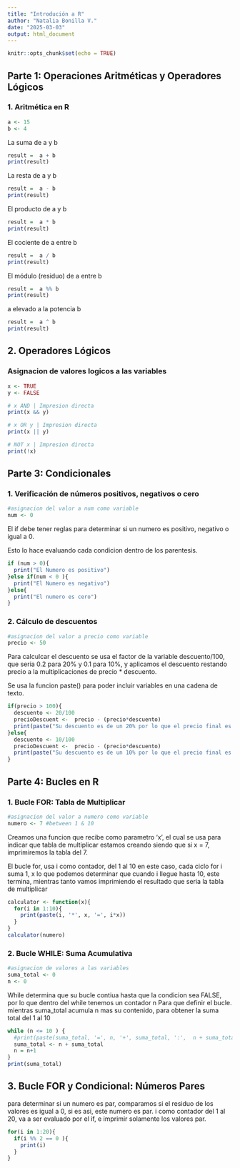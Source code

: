---
title: "Introdución a R"
author: "Natalia Bonilla V."
date: "2025-03-03"
output: html_document
---

```{r setup, include=FALSE}
knitr::opts_chunk$set(echo = TRUE)
```

## Parte 1: Operaciones Aritméticas y Operadores Lógicos

### 1. Aritmética en R

```{r}
a <- 15
b <- 4
```


La suma de a y b
```{r}
result =  a + b
print(result)
```


La resta de a y b
```{r}
result =  a - b
print(result)
```


El producto de a y b
```{r}

result =  a * b
print(result)
```


El cociente de a entre b
```{r}
result =  a / b
print(result)
```


El módulo (residuo) de a entre b
```{r}
result =  a %% b
print(result)
```


a elevado a la potencia b
```{r}
result =  a ^ b
print(result)
```


## 2. Operadores Lógicos
### Asignacion de valores logicos a las variables

```{r}
x <- TRUE
y <- FALSE

# x AND | Impresion directa
print(x && y)

# x OR y | Impresion directa
print(x || y)

# NOT x | Impresion directa
print(!x)
```



## Parte 3: Condicionales
### 1. Verificación de números positivos, negativos o cero
```{r}
#asignacion del valor a num como variable
num <- 0
```



El if debe tener reglas para determinar si un numero es positivo, negativo o igual a 0.

Esto lo hace evaluando cada condicion dentro de los parentesis.
```{r}
if (num > 0){
  print("El Numero es positivo")
}else if(num < 0 ){
  print("El Numero es negativo")
}else{
  print("El numero es cero")
}
```


### 2. Cálculo de descuentos
```{r}
#asignacion del valor a precio como variable
precio <- 50
```


Para calculcar el descuento se usa el factor de la variable descuento/100, que seria 0.2 para 20%
y 0.1 para 10%, y aplicamos el descuento restando precio a la multiplicaciones de precio * descuento.

Se usa la funcion paste() para poder incluir variables en una cadena de texto.
```{r}
if(precio > 100){
  descuento <- 20/100
  precioDescuent <-  precio - (precio*descuento)
  print(paste("Su descuento es de un 20% por lo que el precio final es de:", precioDescuent))
}else{
  descuento <- 10/100
  precioDescuent <-  precio - (precio*descuento)
  print(paste("Su descuento es de un 10% por lo que el precio final es de:", precioDescuent))
}
```


## Parte 4: Bucles en R
### 1. Bucle FOR: Tabla de Multiplicar
```{r}
#asignacion del valor a numero como variable
numero <- 7 #between 1 & 10
```


Creamos una funcion que recibe como parametro 'x', el cual se usa para indicar que tabla de multiplicar estamos creando
siendo que si x = 7, imprimiremos la tabla del 7.

El bucle for, usa i como contador, del 1 al 10 en este caso, cada ciclo for i suma 1, x lo que podemos determinar que
cuando i llegue hasta 10, este termina, mientras tanto vamos imprimiendo el resultado que seria la tabla de multiplicar 
```{r}

calculator <- function(x){
  for(i in 1:10){
    print(paste(i, '*', x, '=', i*x))
  }
}
calculator(numero)
```


### 2. Bucle WHILE: Suma Acumulativa
```{r}
#asignacion de valores a las variables
suma_total <- 0
n <- 0
```


While determina que su bucle contiua hasta que la condicion sea FALSE, por lo que dentro del while tenemos un contador n
Para que definir el bucle. mientras suma_total acumula n mas su contenido, para obtener la suma total del 1 al 10 
```{r}
while (n <= 10 ) {
  #print(paste(suma_total, '=', n, '+', suma_total, ':',  n + suma_total))
  suma_total <- n + suma_total
  n = n+1
}
print(suma_total)
```


## 3. Bucle FOR y Condicional: Números Pares
para determinar si un numero es par, comparamos si el residuo de los valores es igual a 0, si es asi, este numero es par.
i como contador del 1 al 20, va a ser evaluado por el if, e imprimir solamente los valores par.

```{r}
for(i in 1:20){
  if(i %% 2 == 0 ){
    print(i)
  }
}
```


